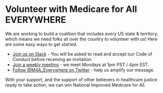 
<Layout pageTitle="Volunteer" activeHeaderLink="Volunteer">

# Volunteer with Medicare for All EVERYWHERE

We are working to build a coalition that includes *every* US state & territory, which means we need folks all over the country to volunteer with us! Here are some easy ways to get started.

* <a href='https://actionnetwork.org/forms/code-of-conduct-2?source=direct_link&' target='_blank'>Join us on Slack</a> - You will be asked to read and accept our Code of Conduct before receiving an invitation.
* <a href='https://actionnetwork.org/forms/medicare-for-all-everywhere-action-takers?source=direct_link&' target='_blank'>Join a weekly meeting</a> - we meet Mondays at 1pm PST / 4pm EST.
* <a href="https://twitter.com/m4a_everywhere?ref_src=twsrc%5Etfw" class="twitter-follow-button" data-show-count="false">Follow @M4A_Everywhere on Twitter</a><script async src="https://platform.twitter.com/widgets.js" charset="utf-8"></script> - help us amplify our message.

With your support, and the support of other believers in healthcare justice ready to take action, we can win National Improved Medicare for All.

</Layout>
